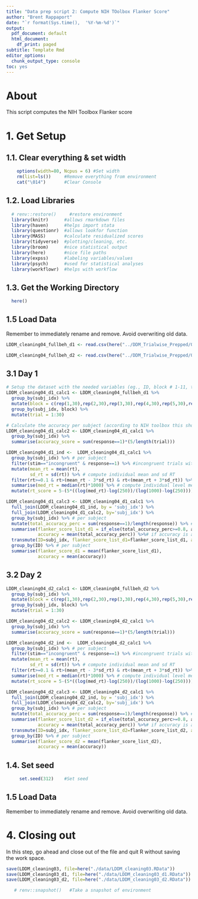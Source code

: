 ```yaml
---
title: "Data prep script 2: Compute NIH TOolbox Flanker Score"
author: "Brent Rappaport"
date: "`r format(Sys.time(),  '%Y-%m-%d')`"
output:
  pdf_document: default
  html_document:
    df_print: paged
subtitle: Template Rmd
editor_options:
  chunk_output_type: console
toc: yes
---
```


# About
This script computes the NIH Toolbox Flanker score

# 1. Get Setup
## 1.1. Clear everything & set width
```r
    options(width=80, Ncpus = 6) #Set width
    rm(list=ls())     #Remove everything from environment
    cat("\014")       #Clear Console
```

## 1.2. Load Libraries
```r
  # renv::restore()     #restore environment
  library(knitr)      #allows rmarkdown files
  library(haven)      #helps import stata
  library(questionr)  #allows lookfor function
  library(MASS)       #calculate residualized scores
  library(tidyverse)  #plotting/cleaning, etc.
  library(broom)      #nice statistical output
  library(here)       #nice file paths
  library(expss)      #labeling variables/values
  library(psych)      #used for statistical analyses
  library(workflowr)  #helps with workflow
```

## 1.3. Get the Working Directory
```r
  here()
```

## 1.5 Load Data
Remember to immediately rename and remove. Avoid overwriting old data.
```r
LDDM_cleaning04_fullbeh_d1 <- read.csv(here("../DDM_Trialwise_Prepped/Old/StTr_S1_ERN_HDDM_data_acc_coded.csv"))

LDDM_cleaning04_fullbeh_d2 <- read.csv(here("../DDM_Trialwise_Prepped/Old/StTr_S2_ERN_HDDM_data_acc_coded.csv"))
```

## 3.1 Day 1
```r
# Setup the dataset with the needed variables (eg., ID, block # 1-11, trial # 1-30 per block)
LDDM_cleaning04_d1_calc1 <- LDDM_cleaning04_fullbeh_d1 %>%
  group_by(subj_idx) %>%
  mutate(block = c(rep(1,30),rep(2,30),rep(3,30),rep(4,30),rep(5,30),rep(6,30),rep(7,30),rep(8,30),rep(9,30),rep(10,30),rep(11,30))) %>%
  group_by(subj_idx, block) %>%
  mutate(trial = 1:30)

# Calculate the accuracy per subject (according to NIH toolbox this should be the number of correct responses * 5/total trials (330))
LDDM_cleaning04_d1_calc2 <- LDDM_cleaning04_d1_calc1 %>%
  group_by(subj_idx) %>%
  summarise(accuracy_score = sum(response==1)*(5/length(trial)))

LDDM_cleaning04_d1_ind <-  LDDM_cleaning04_d1_calc1 %>%
  group_by(subj_idx) %>% # per subject
  filter(stim=="incongruent" & response==1) %>% #incongruent trials with correct response
  mutate(mean_rt = mean(rt),
         sd_rt = sd(rt)) %>% # compute individual mean and sd RT
  filter(rt>=0.1 & rt>(mean_rt - 3*sd_rt) & rt<(mean_rt + 3*sd_rt)) %>% #remove trials less than 100ms and less than 3SD below or 2SD above the mean RT
  summarise(med_rt = median(rt)*1000) %>% # compute individual level median RT
  mutate(rt_score = 5-(5*((log(med_rt)-log(250))/(log(1000)-log(250)))))

LDDM_cleaning04_d1_calc3 <- LDDM_cleaning04_d1_calc1 %>%
  full_join(LDDM_cleaning04_d1_ind, by = 'subj_idx') %>%
  full_join(LDDM_cleaning04_d1_calc2, by='subj_idx') %>%
  group_by(subj_idx) %>% # per subject
  mutate(total_accuracy_perc = sum(response==1)/length(response)) %>% # compute total accuracy percentage
  summarise(flanker_score_list_d1 = if_else(total_accuracy_perc>=0.8, accuracy_score+rt_score, accuracy_score),
            accuracy = mean(total_accuracy_perc)) %>%# if accuracy is above 80% then add accuracy and rt flanker scores, if not base the flanker score only on accuracy
  transmute(ID=subj_idx, flanker_score_list_d1=flanker_score_list_d1, accuracy=accuracy) %>%
  group_by(ID) %>% # per subject
  summarise(flanker_score_d1 = mean(flanker_score_list_d1),
            accuracy = mean(accuracy))
```

## 3.2 Day 2
```r
LDDM_cleaning04_d2_calc1 <- LDDM_cleaning04_fullbeh_d2 %>%
  group_by(subj_idx) %>%
  mutate(block = c(rep(1,30),rep(2,30),rep(3,30),rep(4,30),rep(5,30),rep(6,30),rep(7,30),rep(8,30),rep(9,30),rep(10,30),rep(11,30))) %>%
  group_by(subj_idx, block) %>%
  mutate(trial = 1:30)

LDDM_cleaning04_d2_calc2 <- LDDM_cleaning04_d2_calc1 %>%
  group_by(subj_idx) %>%
  summarise(accuracy_score = sum(response==1)*(5/length(trial)))

LDDM_cleaning04_d2_ind <-  LDDM_cleaning04_d2_calc1 %>%
  group_by(subj_idx) %>% # per subject
  filter(stim=="incongruent" & response==1) %>% #incongruent trials with correct response
  mutate(mean_rt = mean(rt),
         sd_rt = sd(rt)) %>% # compute individual mean and sd RT
  filter(rt>=0.1 & rt>(mean_rt - 3*sd_rt) & rt<(mean_rt + 3*sd_rt)) %>% #remove trials less than 100ms and less than 3SD below or 2SD above the mean RT
  summarise(med_rt = median(rt)*1000) %>% # compute individual level median RT
  mutate(rt_score = 5-(5*((log(med_rt)-log(250))/(log(1000)-log(250)))))

LDDM_cleaning04_d2_calc3 <- LDDM_cleaning04_d2_calc1 %>%
  full_join(LDDM_cleaning04_d2_ind, by = 'subj_idx') %>%
  full_join(LDDM_cleaning04_d2_calc2, by='subj_idx') %>%
  group_by(subj_idx) %>% # per subject
  mutate(total_accuracy_perc = sum(response==1)/length(response)) %>% # compute total accuracy percentage
  summarise(flanker_score_list_d2 = if_else(total_accuracy_perc>=0.8, accuracy_score+rt_score, accuracy_score),
            accuracy = mean(total_accuracy_perc)) %>%# if accuracy is above 80% then add accuracy and rt flanker scores, if not base the flanker score only on accuracy
  transmute(ID=subj_idx, flanker_score_list_d2=flanker_score_list_d2, accuracy=accuracy) %>%
  group_by(ID) %>% # per subject
  summarise(flanker_score_d2 = mean(flanker_score_list_d2),
            accuracy = mean(accuracy))
```


## 1.4. Set seed
```r
     set.seed(312)    #Set seed
```

## 1.5 Load Data
Remember to immediately rename and remove. Avoid overwriting old data.


# 4. Closing out
  In this step, go ahead and close out of the file and quit R without saving  
  the work space.
```r
save(LDDM_cleaning03, file=here("./data/LDDM_cleaning03.RData"))
save(LDDM_cleaning03_d1, file=here("./data/LDDM_cleaning03_d1.RData"))
save(LDDM_cleaning03_d2, file=here("./data/LDDM_cleaning03_d2.RData"))

   # renv::snapshot()   #Take a snapshot of environment
```

